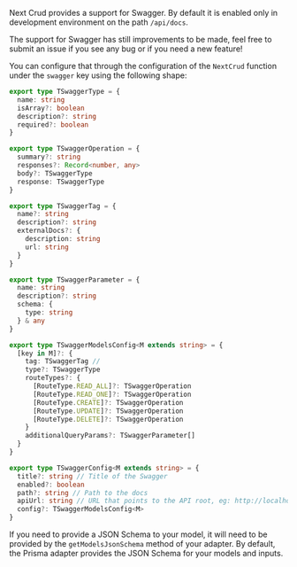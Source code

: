 Next Crud provides a support for Swagger. By default it is enabled only in development environment on the path `/api/docs`.

The support for Swagger has still improvements to be made, feel free to submit an issue if you see any bug or if you need a new feature!

You can configure that through the configuration of the `NextCrud` function under the `swagger` key using the following shape:

```typescript
export type TSwaggerType = {
  name: string
  isArray?: boolean
  description?: string
  required?: boolean
}

export type TSwaggerOperation = {
  summary?: string
  responses?: Record<number, any>
  body?: TSwaggerType
  response: TSwaggerType
}

export type TSwaggerTag = {
  name?: string
  description?: string
  externalDocs?: {
    description: string
    url: string
  }
}

export type TSwaggerParameter = {
  name: string
  description?: string
  schema: {
    type: string
  } & any
}

export type TSwaggerModelsConfig<M extends string> = {
  [key in M]?: {
    tag: TSwaggerTag //
    type?: TSwaggerType
    routeTypes?: {
      [RouteType.READ_ALL]?: TSwaggerOperation
      [RouteType.READ_ONE]?: TSwaggerOperation
      [RouteType.CREATE]?: TSwaggerOperation
      [RouteType.UPDATE]?: TSwaggerOperation
      [RouteType.DELETE]?: TSwaggerOperation
    }
    additionalQueryParams?: TSwaggerParameter[]
  }
}

export type TSwaggerConfig<M extends string> = {
  title?: string // Title of the Swagger
  enabled?: boolean
  path?: string // Path to the docs
  apiUrl: string // URL that points to the API root, eg: http://localhost:3000/api
  config?: TSwaggerModelsConfig<M>
}
```

If you need to provide a JSON Schema to your model, it will need to be provided by the `getModelsJsonSchema` method of your adapter. By default, the Prisma adapter provides the JSON Schema for your models and inputs.
